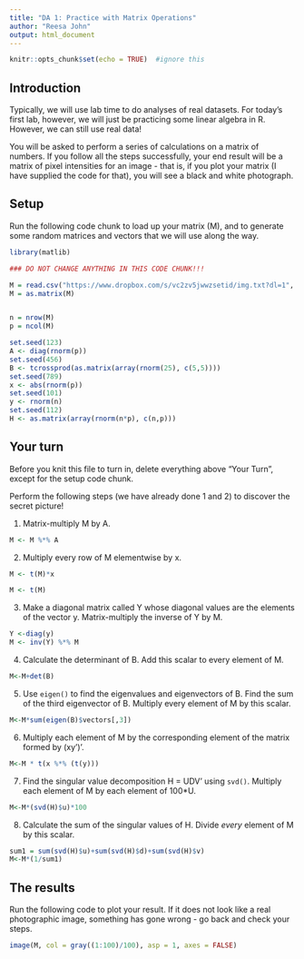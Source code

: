 ---
title: "DA 1: Practice with Matrix Operations"
author: "Reesa John"
output: html_document
---

```{r setup, include=FALSE}
knitr::opts_chunk$set(echo = TRUE)  #ignore this
```

## Introduction

Typically, we will use lab time to do analyses of real datasets.  For today's first lab, however, we will just be practicing some linear algebra in R.  However, we can still use real data!

You will be asked to perform a series of calculations on a matrix of numbers.  If you follow all the steps successfully, your end result will be a matrix of pixel intensities for an image - that is, if you plot your matrix (I have supplied the code for that), you will see a black and white photograph.

## Setup 

Run the following code chunk to load up your matrix (M), and to generate some random matrices and vectors that we will use along the way.

```{r, echo=FALSE, message= FALSE,warning=FALSE, comment=FALSE}
library(matlib)
```


```{r}
### DO NOT CHANGE ANYTHING IN THIS CODE CHUNK!!!

M = read.csv("https://www.dropbox.com/s/vc2zv5jwwzsetid/img.txt?dl=1", header = FALSE)
M = as.matrix(M)


n = nrow(M)
p = ncol(M)

set.seed(123)
A <- diag(rnorm(p))
set.seed(456)
B <- tcrossprod(as.matrix(array(rnorm(25), c(5,5))))
set.seed(789)
x <- abs(rnorm(p))
set.seed(101)
y <- rnorm(n)
set.seed(112)
H <- as.matrix(array(rnorm(n*p), c(n,p)))

```


## Your turn

Before you knit this file to turn in, delete everything above "Your Turn", except for the setup code chunk.

Perform the following steps (we have already done 1 and 2) to discover the secret picture!


1. Matrix-multiply M by A.
```{r}

M <- M %*% A

```


2. Multiply every row of M elementwise by x. 
```{r}
M <- t(M)*x

M <- t(M)

```


3. Make a diagonal matrix called Y whose diagonal values are the elements of the vector y.  Matrix-multiply the inverse of Y by M.
```{r}
Y <-diag(y)
M <- inv(Y) %*% M

```


4.  Calculate the determinant of B.  Add this scalar to every element of M.
```{r}
M<-M+det(B)

```


5. Use `eigen()` to find the eigenvalues and eigenvectors of B.  Find the sum of the third eigenvector of B. Multiply every element of M by this scalar.
```{r}
M<-M*sum(eigen(B)$vectors[,3])

```


6. Multiply each element of M by the corresponding element of the matrix formed by (xy')'.
```{r}
M<-M * t(x %*% (t(y)))

```


7. Find the singular value decomposition H = UDV' using `svd()`.  Multiply each element of M by each element of 100*U. 
```{r}
M<-M*(svd(H)$u)*100


```


8. Calculate the sum of the singular values of H.  Divide *every* element of M by this scalar.
```{r}
sum1 = sum(svd(H)$u)+sum(svd(H)$d)+sum(svd(H)$v)
M<-M*(1/sum1)
```


## The results

Run the following code to plot your result.  If it does not look like a real photographic image, something has gone wrong - go back and check your steps.

```{r}
image(M, col = gray((1:100)/100), asp = 1, axes = FALSE)
```


















